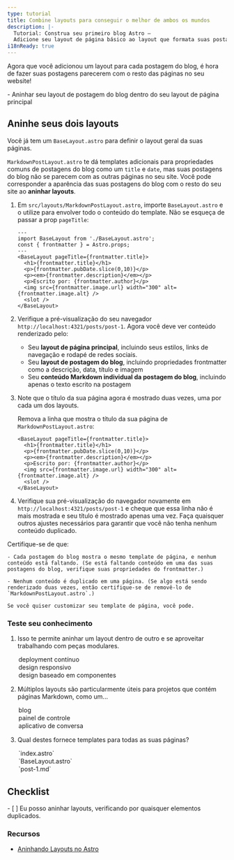 ```yaml
---
type: tutorial
title: Combine layouts para conseguir o melhor de ambos os mundos
description: |-
  Tutorial: Construa seu primeiro blog Astro —
  Adicione seu layout de página básico ao layout que formata suas postagens do blog
i18nReady: true
---
```



Agora que você adicionou um layout para cada postagem do blog, é hora de fazer suas postagens parecerem com o resto das páginas no seu website!

<PreCheck>
  - Aninhar seu layout de postagem do blog dentro do seu layout de página principal
</PreCheck>

## Aninhe seus dois layouts

Você já tem um `BaseLayout.astro` para definir o layout geral da suas páginas. 

`MarkdownPostLayout.astro` te dá templates adicionais para propriedades comuns de postagens do blog como um `title` e `date`, mas suas postagens do blog não se parecem com as outras páginas no seu site. Você pode corresponder a aparência das suas postagens do blog com o resto do seu site ao **aninhar layouts**.


1. Em `src/layouts/MarkdownPostLayout.astro`, importe `BaseLayout.astro` e o utilize para envolver todo o conteúdo do template. Não se esqueça de passar a prop `pageTitle`:

    ```astro title="src/layouts/MarkdownPostLayout.astro" ins={2,5,12}
    ---
    import BaseLayout from './BaseLayout.astro';
    const { frontmatter } = Astro.props;
    ---
    <BaseLayout pageTitle={frontmatter.title}>
      <h1>{frontmatter.title}</h1>
      <p>{frontmatter.pubDate.slice(0,10)}</p>
      <p><em>{frontmatter.description}</em></p>
      <p>Escrito por: {frontmatter.author}</p>
      <img src={frontmatter.image.url} width="300" alt={frontmatter.image.alt} />
      <slot />
    </BaseLayout>
    ```

2. Verifique a pré-visualização do seu navegador `http://localhost:4321/posts/post-1`. Agora você deve ver conteúdo renderizado pelo:

    - Seu **layout de página principal**, incluindo seus estilos, links de navegação e rodapé de redes sociais.
    - Seu **layout de postagem do blog**, incluindo propriedades frontmatter como a descrição, data, título e imagem
    - Seu **conteúdo Markdown individual da postagem do blog**, incluindo apenas o texto escrito na postagem

3. Note que o título da sua página agora é mostrado duas vezes, uma por cada um dos layouts.

    Remova a linha que mostra o título da sua página de `MarkdownPostLayout.astro`:

    ```astro title="src/layouts/MarkdownPostLayout.astro" del={2}
    <BaseLayout pageTitle={frontmatter.title}>
      <h1>{frontmatter.title}</h1>
      <p>{frontmatter.pubDate.slice(0,10)}</p>
      <p><em>{frontmatter.description}</em></p>
      <p>Escrito por: {frontmatter.author}</p>
      <img src={frontmatter.image.url} width="300" alt={frontmatter.image.alt} />
      <slot />
    </BaseLayout>
    ```

5. Verifique sua pré-visualização do navegador novamente em `http://localhost:4321/posts/post-1` e cheque que essa linha não é mais mostrada e seu título é mostrado apenas uma vez. Faça quaisquer outros ajustes necessários para garantir que você não tenha nenhum conteúdo duplicado.


  Certifique-se de que:

    - Cada postagem do blog mostra o mesmo template de página, e nenhum conteúdo está faltando. (Se está faltando conteúdo em uma das suas postagens do blog, verifique suas propriedades do frontmatter.)

    - Nenhum conteúdo é duplicado em uma página. (Se algo está sendo renderizado duas vezes, então certifique-se de removê-lo de `MarkdownPostLayout.astro`.)

    Se você quiser customizar seu template de página, você pode.




<Box icon="question-mark">

### Teste seu conhecimento

1. Isso te permite aninhar um layout dentro de outro e se aproveitar trabalhando com peças modulares.

    <MultipleChoice>
      <Option>
        deployment contínuo
      </Option>
      <Option>
        design responsivo
      </Option>
      <Option isCorrect>
        design baseado em componentes
      </Option>
    </MultipleChoice>

2. Múltiplos layouts são particularmente úteis para projetos que contém páginas Markdown, como um...

    <MultipleChoice>
      <Option isCorrect>
        blog
      </Option>
      <Option>
        painel de controle
      </Option>
      <Option>
        aplicativo de conversa
      </Option>
    </MultipleChoice>

3. Qual destes fornece templates para todas as suas páginas?

    <MultipleChoice>
      <Option>
        `index.astro`
      </Option>
      <Option isCorrect>
        `BaseLayout.astro`
      </Option>
      <Option>
        `post-1.md`
      </Option>
    </MultipleChoice>
</Box>

<Box icon="check-list">

## Checklist

<Checklist>
- [ ] Eu posso aninhar layouts, verificando por quaisquer elementos duplicados.
</Checklist>
</Box>

### Recursos

- [Aninhando Layouts no Astro](/pt-br/core-concepts/layouts/#aninhando-layouts)
